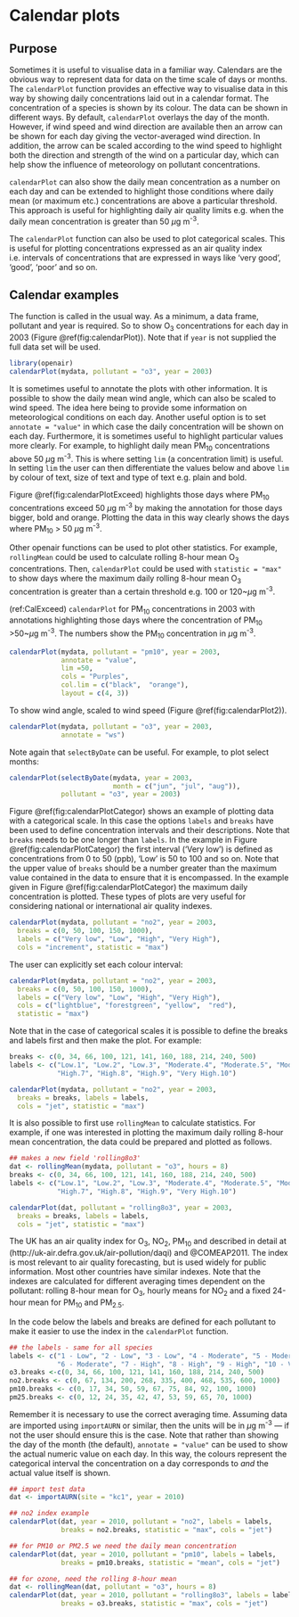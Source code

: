 # Calendar plots {#sec:calendarPlot}

## Purpose

Sometimes it is useful to visualise data in a familiar way. Calendars
are the obvious way to represent data for data on the time scale of
days or months. The `calendarPlot` function provides an effective
way to visualise data in this way by showing daily concentrations laid
out in a calendar format. The concentration of a species is shown by
its colour. The data can be shown in different ways. By default,
`calendarPlot` overlays the day of the month. However, if wind
speed and wind direction are available then an arrow can be shown for
each day giving the vector-averaged wind direction. In addition, the
arrow can be scaled according to the wind speed to highlight both the
direction and strength of the wind on a particular day, which can help
show the influence of meteorology on pollutant concentrations.

`calendarPlot` can also show the daily mean concentration as a
number on each day and can be extended to highlight those conditions
where daily mean (or maximum etc.) concentrations are above a
particular threshold. This approach is useful for highlighting daily
air quality limits e.g. when the daily mean concentration is greater
than 50 $\mu$g m^-3^.

The `calendarPlot` function can also be used to plot categorical
scales. This is useful for plotting concentrations expressed as an air
quality index i.e. intervals of concentrations that are expressed in
ways like 'very good', 'good', 'poor' and so on.

## Calendar examples

The function is called in the usual way. As a minimum, a data frame,
pollutant and year is required. So to show O~3~ concentrations for
each day in 2003 (Figure \@ref(fig:calendarPlot)). Note that if `year`
is not supplied the full data set will be used.

```r
library(openair)
calendarPlot(mydata, pollutant = "o3", year = 2003)
```

It is sometimes useful to annotate the plots with other
information. It is possible to show the daily mean
wind angle, which can also be scaled to wind speed. The idea here
being to provide some information on meteorological conditions on each
day. Another useful option is to set `annotate = "value"` in
which case the daily concentration will be shown on each
day. Furthermore, it is sometimes useful to highlight particular
values more clearly. For example, to highlight daily mean PM~10~
concentrations above 50 $\mu$g m^-3^. This is where setting `lim` (a
concentration limit) is useful. In setting `lim` the user can then
differentiate the values below and above `lim` by colour of text,
size of text and type of text e.g. plain and bold.

Figure \@ref(fig:calendarPlotExceed) highlights those days where PM~10~
concentrations exceed 50 $\mu$g m^-3^ by making the annotation for those days
bigger, bold and orange. Plotting the data in this way clearly shows
the days where PM~10~ > 50 $\mu$g m^-3^.

Other [openair]{.pkg} functions can be used to plot other statistics. For
example, `rollingMean` could be used to calculate rolling 8-hour
mean O~3~ concentrations. Then, `calendarPlot` could be used with
`statistic = "max"` to show days where the maximum daily rolling
8-hour mean O~3~ concentration is greater than a certain threshold
e.g. 100 or 120~$\mu$g m^-3^.

(ref:CalExceed) `calendarPlot` for PM~10~ concentrations in 2003 with annotations highlighting those days where the concentration of PM~10~ >50~$\mu$g m^-3^. The numbers show the PM~10~ concentration in $\mu$g m^-3^.

```r
calendarPlot(mydata, pollutant = "pm10", year = 2003, 
             annotate = "value", 
             lim =50, 
             cols = "Purples", 
             col.lim = c("black",  "orange"),
             layout = c(4, 3))
```

To show wind angle, scaled to wind speed (Figure \@ref(fig:calendarPlot2)).

```r
calendarPlot(mydata, pollutant = "o3", year = 2003, 
             annotate = "ws")
```

Note again that `selectByDate` can be useful. For example, to
plot select months:

```r
calendarPlot(selectByDate(mydata, year = 2003, 
                          month = c("jun", "jul", "aug")),
             pollutant = "o3", year = 2003)
```

Figure \@ref(fig:calendarPlotCategor) shows an example of plotting data
with a categorical scale. In this case the options `labels` and
`breaks` have been used to define concentration intervals and their
descriptions. Note that `breaks` needs to be one longer than
`labels`. In the example in Figure \@ref(fig:calendarPlotCategor) the
first interval ('Very low') is defined as concentrations from 0 to
50 (ppb), 'Low' is 50 to 100 and so on. Note that the upper value of
`breaks` should be a number greater than the maximum value
contained in the data to ensure that it is encompassed. In the example
given in Figure \@ref(fig:calendarPlotCategor) the maximum daily
concentration is plotted. These types of plots are very useful for
considering national or international air quality indexes.

```r
calendarPlot(mydata, pollutant = "no2", year = 2003,
  breaks = c(0, 50, 100, 150, 1000),
  labels = c("Very low", "Low", "High", "Very High"),
  cols = "increment", statistic = "max")
```


The user can explicitly set each colour interval:

```r
calendarPlot(mydata, pollutant = "no2", year = 2003,
  breaks = c(0, 50, 100, 150, 1000),
  labels = c("Very low", "Low", "High", "Very High"),
  cols = c("lightblue", "forestgreen", "yellow",  "red"),
  statistic = "max")
```

Note that in the case of categorical scales it is possible to define
the breaks and labels first and then make the plot. For example:

```r
breaks <- c(0, 34, 66, 100, 121, 141, 160, 188, 214, 240, 500)
labels <- c("Low.1", "Low.2", "Low.3", "Moderate.4", "Moderate.5", "Moderate.6",
            "High.7", "High.8", "High.9", "Very High.10")

calendarPlot(mydata, pollutant = "no2", year = 2003,
  breaks = breaks, labels = labels,
  cols = "jet", statistic = "max")
```

It is also possible to first use `rollingMean` to calculate
statistics. For example, if one was interested in plotting the maximum
daily rolling 8-hour mean concentration, the data could be prepared
and plotted as follows.

```r
## makes a new field 'rolling8o3'
dat <- rollingMean(mydata, pollutant = "o3", hours = 8)
breaks <- c(0, 34, 66, 100, 121, 141, 160, 188, 214, 240, 500)
labels <- c("Low.1", "Low.2", "Low.3", "Moderate.4", "Moderate.5", "Moderate.6",
            "High.7", "High.8", "High.9", "Very High.10")

calendarPlot(dat, pollutant = "rolling8o3", year = 2003,
  breaks = breaks, labels = labels,
  cols = "jet", statistic = "max")
```

The UK has an air quality index for O~3~, NO~2~, PM~10~ and \pmtwo
described in detail at
(http://uk-air.defra.gov.uk/air-pollution/daqi) and
@COMEAP2011. The index is most relevant to air quality
forecasting, but is used widely for public information. Most other
countries have similar indexes. Note that the indexes are calculated
for different averaging times dependent on the pollutant: rolling
8-hour mean for O~3~, hourly means for NO~2~ and a fixed 24-hour
mean for PM~10~ and PM~2.5~.

In the code below the labels and breaks are defined for each pollutant
 to make it easier to use the index in the
`calendarPlot` function.

```r
## the labels - same for all species
labels <- c("1 - Low", "2 - Low", "3 - Low", "4 - Moderate", "5 - Moderate",
            "6 - Moderate", "7 - High", "8 - High", "9 - High", "10 - Very High")
o3.breaks <-c(0, 34, 66, 100, 121, 141, 160, 188, 214, 240, 500)
no2.breaks <- c(0, 67, 134, 200, 268, 335, 400, 468, 535, 600, 1000)
pm10.breaks <- c(0, 17, 34, 50, 59, 67, 75, 84, 92, 100, 1000)
pm25.breaks <- c(0, 12, 24, 35, 42, 47, 53, 59, 65, 70, 1000)
```

Remember it is necessary to use the correct averaging time. Assuming
data are imported using `importAURN` or similar, then the
units will be in $\mu$g m^-3^ --- if not the user should ensure this is the
case. Note that rather than showing the day of the month (the default), `annotate = "value"` can be used to show the actual numeric value
on each day. In this way, the colours represent the categorical
interval the concentration on a day corresponds to *and* the
actual value itself is shown.

```r
## import test data
dat <- importAURN(site = "kc1", year = 2010)

## no2 index example
calendarPlot(dat, year = 2010, pollutant = "no2", labels = labels,
             breaks = no2.breaks, statistic = "max", cols = "jet")

## for PM10 or PM2.5 we need the daily mean concentration
calendarPlot(dat, year = 2010, pollutant = "pm10", labels = labels,
             breaks = pm10.breaks, statistic = "mean", cols = "jet")

## for ozone, need the rolling 8-hour mean
dat <- rollingMean(dat, pollutant = "o3", hours = 8)
calendarPlot(dat, year = 2010, pollutant = "rolling8o3", labels = labels,
             breaks = o3.breaks, statistic = "max", cols = "jet")
```

